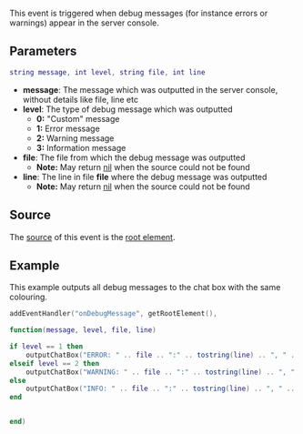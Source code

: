  
{{Server event}}
This event is triggered when debug messages (for instance errors or warnings) appear in the server console.

==Parameters==
<syntaxhighlight lang="lua">
string message, int level, string file, int line
</syntaxhighlight> 

*'''message''': The message which was outputted in the server console, without details like file, line etc
*'''level''': The type of debug message which was outputted
**'''0:''' "Custom" message
**'''1:''' Error message
**'''2:''' Warning message
**'''3:''' Information message
*'''file''': The file from which the debug message was outputted
**'''Note:''' May return [[/nil.md|nil]] when the source could not be found
*'''line''': The line in file '''file''' where the debug message was outputted
**'''Note:''' May return [[/nil.md|nil]] when the source could not be found

==Source==
The [[/event_system#Event_source.md|source]] of this event is the [[/root element.md|root element]].

==Example== 
This example outputs all debug messages to the chat box with the same colouring.
<syntaxhighlight lang="lua">
addEventHandler("onDebugMessage", getRootElement(), 

function(message, level, file, line)

if level == 1 then
	outputChatBox("ERROR: " .. file .. ":" .. tostring(line) .. ", " .. message, getRootElement(), 255,0,0)
elseif level == 2 then
	outputChatBox("WARNING: " .. file .. ":" .. tostring(line) .. ", " .. message, getRootElement(), 255,165,0)
else
	outputChatBox("INFO: " .. file .. ":" .. tostring(line) .. ", " .. message, getRootElement(), 0,0,255)
end


end)
</syntaxhighlight>

{{See also/Server event|Server events}}
